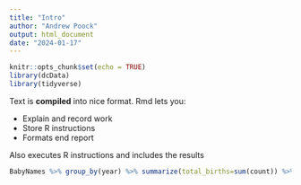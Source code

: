 ---
title: "Intro"
author: "Andrew Poock"
output: html_document
date: "2024-01-17"
---

```{r setup, include=FALSE}
knitr::opts_chunk$set(echo = TRUE)
library(dcData)
library(tidyverse)
```

Text is **compiled** into nice format. Rmd lets you:

* Explain and record work
* Store R instructions
* Formats end report

Also executes R instructions and includes the results

```{r}
BabyNames %>% group_by(year) %>% summarize(total_births=sum(count)) %>% ggplot(aes(x=year, y=total_births)) + geom_line()
```

